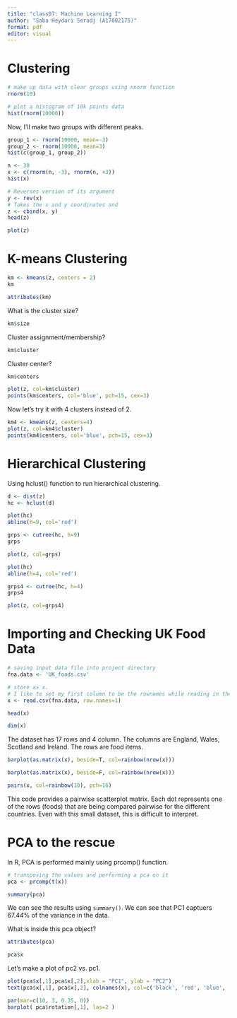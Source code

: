 ```yaml
---
title: "class07: Machine Learning I"
author: "Saba Heydari Seradj (A17002175)"
format: pdf
editor: visual
---
```

# Clustering

```r
# make up data with clear groups using nnorm function
rnorm(10)
```

```r
# plot a histogram of 10k points data
hist(rnorm(10000))
```

Now, I'll make two groups with different peaks. 

```r
group_1 <- rnorm(10000, mean=-3)
group_2 <- rnorm(10000, mean=3)
hist(c(group_1, group_2))
```

```r
n <- 30
x <- c(rnorm(n, -3), rnorm(n, +3))
hist(x)
```
```r
# Reverses version of its argument
y <- rev(x)
# Takes the x and y coordinates and
z <- cbind(x, y)
head(z)
```

```r
plot(z)
```

# K-means Clustering

```r
km <- kmeans(z, centers = 2)
km
```

```r
attributes(km)
```
What is the cluster size? 
```r
km$size
```

Cluster assignment/membership? 
```r
km$cluster
```

Cluster center? 
```r
km$centers
```

```r
plot(z, col=km$cluster)
points(km$centers, col='blue', pch=15, cex=3)
```
Now let's try it with 4 clusters instead of 2. 

```r
km4 <- kmeans(z, centers=4)
plot(z, col=km4$cluster)
points(km4$centers, col='blue', pch=15, cex=3)
```

# Hierarchical Clustering

Using hclust() function to run hierarchical clustering.
```r
d <- dist(z)
hc <- hclust(d)
```

```r
plot(hc)
abline(h=9, col='red')
```

```r
grps <- cutree(hc, h=9)
grps
```

```r
plot(z, col=grps)
```

```r
plot(hc)
abline(h=4, col='red')
```

```r
grps4 <- cutree(hc, h=4)
grps4
```

```r
plot(z, col=grps4)
```

# Importing and Checking UK Food Data

```r
# saving input data file into project directory
fna.data <- 'UK_foods.csv'

# store as x. 
# I like to set my first column to be the rownames while reading in the dataset
x <- read.csv(fna.data, row.names=1)
```

```r
head(x)
```

```r
dim(x)
```

The dataset has 17 rows and 4 column. The columns are England, Wales, Scotland and Ireland. The rows are food items.

```r
barplot(as.matrix(x), beside=T, col=rainbow(nrow(x)))

```

```r
barplot(as.matrix(x), beside=F, col=rainbow(nrow(x)))

```

```r
pairs(x, col=rainbow(10), pch=16)
```

This code provides a pairwise scatterplot matrix. Each dot represents one of the rows (foods) that are being compared pairwise for the different countries. Even with this small dataset, this is difficult to interpret.

# PCA to the rescue

In R, PCA is performed mainly using prcomp() function. 

```r
# transposing the values and performing a pca on it
pca <- prcomp(t(x))

summary(pca)
```
We can see the results using `summary()`. We can see that PC1 captuers 67.44% of the variance in the data. 

What is inside this pca object? 
```r
attributes(pca)
```
```r
pca$x
```
 Let's make a plot of pc2 vs. pc1. 
```r
plot(pca$x[,1],pca$x[,2],xlab = "PC1", ylab = "PC2")
text(pca$x[,1], pca$x[,2], colnames(x), col=c('black', 'red', 'blue', 'darkgreen'))
```
 
```r
par(mar=c(10, 3, 0.35, 0))
barplot( pca$rotation[,1], las=2 )
```

